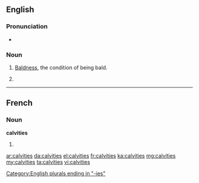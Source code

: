 ==English==

===Pronunciation===
* {{IPA|/ˈkælvɪtiz/}}

===Noun===
{{en-noun|-}}

# {{context|uncountable}} [[bald|Baldness]], the condition of being bald.
# {{plural of|calvity}}

[[Category:English plurals ending in "-ies"]]

----

==French==

===Noun===
'''calvities''' {{f}}

# {{plural of|calvitie|lang=fr}}

[[ar:calvities]]
[[da:calvities]]
[[el:calvities]]
[[fr:calvities]]
[[ka:calvities]]
[[mg:calvities]]
[[my:calvities]]
[[ta:calvities]]
[[vi:calvities]]